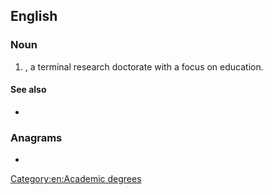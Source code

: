 {{also|edd|EDD|èdd|edd.}}
==English==

===Noun===
{{head|en|noun}}

# {{abbreviation of|[[doctor|Doctor]] of [[education|Education]]|lang=en|nodot=1}}, a terminal research doctorate with a focus on education.

====See also====
* {{l|en|doctor}}

===Anagrams===
* {{anagrams|en|DDE}}

[[Category:en:Academic degrees‎]]
